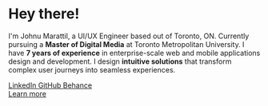 # Hey there!

I'm Johnu Marattil, a UI/UX Engineer based out of Toronto, ON. Currently pursuing a **Master of Digital Media** at Toronto Metropolitan University. I have **7 years of experience** in enterprise-scale web and mobile applications design and development. I design **intuitive solutions** that transform complex user journeys into seamless experiences.

<div className="my-6 flex gap-3">
  <a href="https://www.linkedin.com/in/johnumarattil" className="inline-flex items-center px-3 py-1.5 bg-gray-100 dark:bg-gray-700 text-gray-800 dark:text-gray-100 rounded-full text-sm font-medium hover:bg-gray-200 dark:hover:bg-gray-600 transition-colors">
    LinkedIn
  </a>
  <a href="https://github.com/johnumarattilbb" className="inline-flex items-center px-3 py-1.5 bg-gray-100 dark:bg-gray-700 text-gray-800 dark:text-gray-100 rounded-full text-sm font-medium hover:bg-gray-200 dark:hover:bg-gray-600 transition-colors">
    GitHub
  </a>
  <a href="https://www.behance.net/johnumarattil" className="inline-flex items-center px-3 py-1.5 bg-gray-100 dark:bg-gray-700 text-gray-800 dark:text-gray-100 rounded-full text-sm font-medium hover:bg-gray-200 dark:hover:bg-gray-600 transition-colors">
    Behance
  </a>
</div>

<div className="mt-6">
  <a href="/about" className="inline-block px-4 py-2 bg-black dark:bg-white text-white dark:text-black font-medium rounded-lg hover:bg-gray-800 dark:hover:bg-gray-200 transition-colors">
    Learn more
  </a>
</div>

